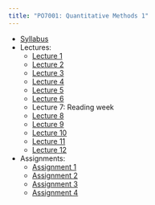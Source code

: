 ```yaml
---
title: "PO7001: Quantitative Methods 1"
---
```



- [Syllabus](PO7001/2020/PO7001_Syllabus_Chadefaux.pdf)
- Lectures: 
  - [Lecture 1](PO7001/2020/Lectures/lecture1.pdf) 
  - [Lecture 2](PO7001/2020/Lectures/lecture2.pdf)
  - [Lecture 3](PO7001/2020/Lectures/lecture3.pdf) 
  - [Lecture 4](PO7001/2020/Lectures/lecture4.pdf)
  - [Lecture 5](PO7001/2020/Lectures/lecture5.pdf)
  - [Lecture 6](PO7001/2020/Lectures/lecture6.pdf) 
  - Lecture 7: Reading week
  - [Lecture 8](PO7001/2020/Lectures/lecture8.pdf) 
  - [Lecture 9](PO7001/2020/Lectures/lecture9.pdf) 
  - [Lecture 10](PO7001/2020/Lectures/lecture10.pdf) 
  - [Lecture 11](PO7001/2020/Lectures/lecture11.pdf) 
  - [Lecture 12](PO7001/2020/Lectures/lecture12.pdf) 
- Assignments: 
  - [Assignment 1](PO7001/2020/Assignments/Assignment1.pdf)
  - [Assignment 2](POU33011/2020/Assignments/Assignment2.pdf) 
  - [Assignment 3](POU33011/2020/Assignments/Assignment3.pdf) 
  - [Assignment 4](POU33011/2020/Assignments/Assignment4.pdf) 